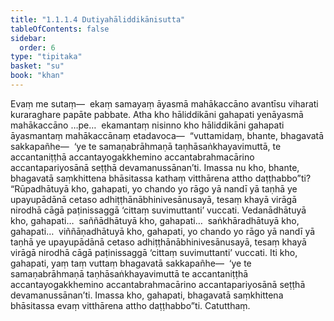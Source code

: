 ```yaml
---
title: "1.1.1.4 Dutiyahāliddikānisutta"
tableOfContents: false
sidebar:
  order: 6
type: "tipitaka"
basket: "su"
book: "khan"
---
```



<DynamicBreadcrumb />

<Division number="4" book="khan">

<Paragraph number="54" book="khan">
Evaṃ me sutaṃ—  ekaṃ samayaṃ āyasmā mahākaccāno avantīsu viharati kuraraghare papāte pabbate. Atha kho hāliddikāni gahapati yenāyasmā mahākaccāno …pe…  ekamantaṃ nisinno kho hāliddikāni gahapati āyasmantaṃ mahākaccānaṃ etadavoca—  “vuttamidaṃ, bhante, bhagavatā sakkapañhe—  ‘ye te samaṇabrāhmaṇā taṇhāsaṅkhayavimuttā, te accantaniṭṭhā accantayogakkhemino accantabrahmacārino accantapariyosānā seṭṭhā devamanussānan’ti.
</Paragraph>

<Paragraph number="55" book="khan">
Imassa nu kho, bhante, bhagavatā saṃkhittena bhāsitassa kathaṃ vitthārena attho daṭṭhabbo”ti?
</Paragraph>

<Paragraph number="56" book="khan">
“Rūpadhātuyā kho, gahapati, yo chando yo rāgo yā nandī yā taṇhā ye upayupādānā cetaso adhiṭṭhānābhinivesānusayā, tesaṃ khayā virāgā nirodhā cāgā paṭinissaggā ‘cittaṃ suvimuttanti’ vuccati.
</Paragraph>

<Paragraph number="57" book="khan">
Vedanādhātuyā kho, gahapati…  saññādhātuyā kho, gahapati…  saṅkhāradhātuyā kho, gahapati…  viññāṇadhātuyā kho, gahapati, yo chando yo rāgo yā nandī yā taṇhā ye upayupādānā cetaso adhiṭṭhānābhinivesānusayā, tesaṃ khayā virāgā nirodhā cāgā paṭinissaggā ‘cittaṃ suvimuttanti’ vuccati.
</Paragraph>

<Paragraph number="58" book="khan">
Iti kho, gahapati, yaṃ taṃ vuttaṃ bhagavatā sakkapañhe—  ‘ye te samaṇabrāhmaṇā taṇhāsaṅkhayavimuttā te accantaniṭṭhā accantayogakkhemino accantabrahmacārino accantapariyosānā seṭṭhā devamanussānan’ti.
</Paragraph>

<Paragraph number="59" book="khan">
Imassa kho, gahapati, bhagavatā saṃkhittena bhāsitassa evaṃ vitthārena attho daṭṭhabbo”ti.

</Paragraph>
</Division>

<Paragraph number="60" type="center" book="khan">
Catutthaṃ.
</Paragraph>